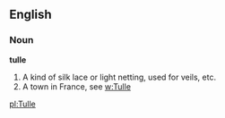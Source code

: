 ==English==

===Noun===

'''tulle'''

#A kind of silk lace or light netting, used for veils, etc.
#A town in France, see [[w:Tulle]]

[[pl:Tulle]]